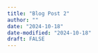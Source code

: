```yaml
---
title: "Blog Post 2"
author: ""
date: "2024-10-18"
date-modified: "2024-10-18"
draft: FALSE
---
```


